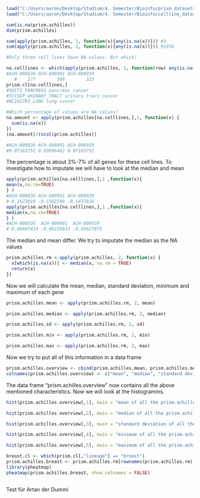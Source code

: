 ```r
load("C:/Users/aaron/Desktop/Studium/4. Semester/Bioinfo/prism_datasets.rda")
load("C:/Users/aaron/Desktop/Studium/4. Semester/Bioinfo/cellline_datasets.rda")

```

```r
sum(is.na(prism.achilles))
dim(prism.achilles)

```
```r
sum(apply(prism.achilles, 1, function(x){any(is.na(x))})) #3
sum(apply(prism.achilles, 2, function(x){any(is.na(x))})) #1936

#Only three cell lines have NA values. But which?

na.celllines <- which(apply(prism.achilles, 1, function(row) any(is.na(row))))
#ACH-000836 ACH-000901 ACH-000939 
   #    277        309        323 
prism.cl[na.celllines,]
#SUIT2_PANCREAS pancreas cancer
#TCCSUP_URINARY_TRACT urinary tract cancer
#NCIH1703_LUNG lung cancer

#Which percentage of values are NA values?
na.amount <- apply(prism.achilles[na.celllines,],1, function(x) {
  sum(is.na(x))
})
(na.amount)/(ncol(prism.achilles))

#ACH-000836 ACH-000901 ACH-000939 
#0.07163751 0.03896462 0.07163751

```
The percentage is about 3%-7% of all genes for these cell lines.
To investigate how to imputate we will have to look at the median and mean

```r
apply(prism.achilles[na.celllines,],1 ,function(x){
mean(x,na.rm=TRUE)  
} )
#ACH-000836 ACH-000901 ACH-000939 
#-0.1623019 -0.1582249 -0.1437818
apply(prism.achilles[na.celllines,],1 ,function(x){
median(x,na.rm=TRUE)  
} )
#ACH-000836  ACH-000901  ACH-000939 
#-0.06607414 -0.06220032 -0.05627875 

```
The median and mean differ. We try to imputate the median as the NA values
```r

prism.achilles.rm <-apply(prism.achilles, 2, function(x) {
  x[which(is.na(x))] <- median(x, na.rm = TRUE)
  return(x)
})


```
Now we will calculate the mean, median, standard deviation, minimum and maximum of each gene
```r
prism.achilles.mean <- apply(prism.achilles.rm, 2, mean)

prism.achilles.median <- apply(prism.achilles.rm, 2, median)

prism.achilles.sd <- apply(prism.achilles.rm, 2, sd)

prism.achilles.min <- apply(prism.achilles.rm, 2, min)

prism.achilles.max <- apply(prism.achilles.rm, 2, max)
```
Now we try to put all of this information in a data frame

```r
prism.achilles.overview <- cbind(prism.achilles.mean, prism.achilles.median, prism.achilles.sd, prism.achilles.min, prism.achilles.max)
colnames(prism.achilles.overview) <- c("mean", "median", "standard deviation", "minimum", "maximum")
```
The data frame "prism.achilles.overview" now contains all the above mentioned characteristics. Now we will look at the histogramms.

```r
hist(prism.achilles.overview[,1], main = "mean of all the prism.achilles genes", xlab = "mean")

hist(prism.achilles.overview[,2], main = "median of all the prism.achilles genes", xlab = "median")

hist(prism.achilles.overview[,3], main = "standard deviation of all the prism.achilles genes", xlab = "standard deviation")

hist(prism.achilles.overview[,4], main = "minimum of all the prism.achilles genes", xlab = "minimum")

hist(prism.achilles.overview[,5], main = "maximum of all the prism.achilles genes", xlab = "maximum")
```


```r
breast.cl <- which(prism.cl[,"lineage"] == "breast")
prism.achilles.breast <- prism.achilles.rm[rownames(prism.achilles.rm) %in% prism.cl[breast.cl, 1], ]
library(pheatmap)
pheatmap(prism.achilles.breast, show_colnames = FALSE)
```



```r

```

Test für Artan der Dummi










